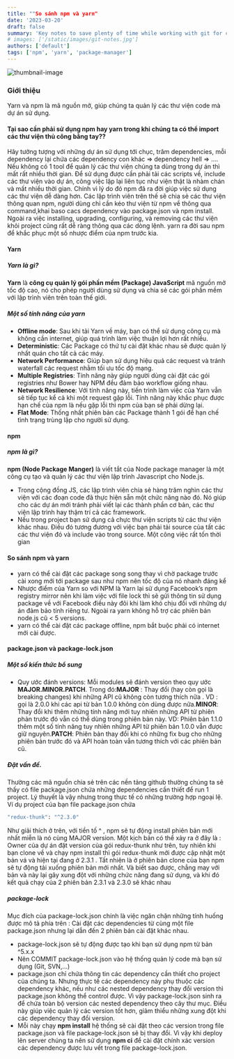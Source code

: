 ```yaml
---
title: ""So sánh npm và yarn"
date: '2023-03-20'
draft: false
summary: 'Key notes to save plenty of time while working with git for command-line-Yarn và npm là mã nguồn mở, giúp chúng ta quản lý các thư viện code mà dự án sử dụng.'
# images: ['/static/images/git-notes.jpg']
authors: ['default']
tags: ['npm', 'yarn', 'package-manager']
---
```


![thumbnail-image](/static/images/git-notes.jpg)
<UnsplashPhotoInfo photoURL="https://unsplash.com/photos/842ofHC6MaI" author="Yancy Min" />

### Giới thiệu
Yarn và npm là mã nguồn mở, giúp chúng ta quản lý các thư viện code mà dự án sử dụng. 
#### Tại sao cần phải sử dụng npm hay yarn trong khi chúng ta có thể import các thư viện thủ công bằng tay??
Hãy tưởng tượng với những dự án sử dụng tới chục, trăm dependencies, mỗi dependency lại chứa các dependency con khác => dependency hell => .... Nếu không có 1 tool để quản lý các thư viện chúng ta dùng trong dự án thì mất rất nhiều thời gian. Để sử dụng được cần phải tải các scripts về, include các thư viện vào dự án, công việc lặp lại liên tục như viện thật là nhàm chán và mất nhiều thời gian. Chính vì lý do đó npm đã ra đời giúp việc sử dụng các thư viện dễ dàng hơn. Các lập trình viên trên thế sẽ chia sẻ các thư viện thông quan npm, người dùng chỉ cần kéo thư viện từ npm về thông qua command,khai baso cacs dependency vào package.json và npm install. Ngoài ra việc installing, upgrading, configuring, và removing các thư viện khỏi project cũng rất dễ ràng thông qua các dòng lệnh. yarn ra đời sau npm để khắc phục một số nhược điểm của npm trước kia. 
#### Yarn
##### Yarn là gì?
**Yarn** là **công cụ quản lý gói phần mềm (Package) JavaScript** mã nguồn mở tốc độ cao, nó cho phép người dùng sử dụng và chia sẻ các gói phần mềm với lập trình viên trên toàn thế giới. 
##### Một số tính năng của **yarn**
* **Offline mode**: Sau khi tải Yarn về máy, bạn có thể sử dụng công cụ mà không cần internet, giúp quá trình làm việc thuận lợi hơn rất nhiều.
* **Deterministic**: Các Package có thứ tự cài đặt khác nhau sẽ được quản lý nhất quán cho tất cả các máy.
* **Network Performance**: Giúp bạn sử dụng hiệu quả các request và tránh waterfall các request nhằm tối ưu tốc độ mạng.
* **Multiple Registries**: Tính năng này giúp người dùng cài đặt các gói registries như Bower hay NPM đều đảm bảo workflow giống nhau.
* **Network Resilience**: Với tính năng này, tiến trình làm việc của Yarn vẫn sẽ tiếp tục kể cả khi một request gặp lỗi. Tính năng này khắc phục được hạn chế của npm là nếu gặp lỗi thì npm của bạn sẽ phải dừng lại.
* **Flat Mode**: Thống nhất phiên bản các Package thành 1 gói để hạn chế tình trạng trùng lặp cho người sử dụng.

#### npm
##### npm là gì?
**npm (Node Package Manger)** là viết tắt của Node package manager là một công cụ tạo và quản lý các thư viện lập trình Javascript cho Node.js.
* Trong cộng đồng JS, các lập trình viên chia sẻ hàng trăm nghìn các thư viện với các đoạn code đã thực hiện sẵn một chức năng nào đó. Nó giúp cho các dự án mới tránh phải viết lại các thành phần cơ bản, các thư viện lập trình hay thậm trí cả các framework.
* Nếu trong project bạn sử dụng cả chực thư viện scripts từ các thư viện khác nhau. Điều đó tương đương với việc bạn phải tải source của tất các các thư viện đó và include vào trong source. Một công việc rất tốn thời gian

#### So sánh npm và yarn
* yarn có thể cài đặt các package song song thay vì chờ package trước cài xong mới tới package sau như npm nên tốc độ của nó nhanh đáng kể
* Nhược điểm của Yarn so với NPM là Yarn lại sử dụng Facebook’s npm registry mirror nên khi làm việc với file lock thì sẽ gửi thông tin sử dụng package về với Facebook điều này đôi khi làm khó chịu đối với những dự án đảm bảo tính riêng tư. Ngoài ra yarn không hỗ trợ các phiên bản node.js cũ < 5 versions.
* yarn có thể cài đặt các package offline, npm bắt buộc phải có internet mới cài được.
#### package.json và package-lock.json
##### Một số kiến thức bổ sung
* Quy ước đánh versions: Mỗi modules sẽ đánh version theo quy ước **MAJOR.MINOR.PATCH**. Trong đó:**MAJOR** : Thay đổi (hay còn gọi là breaking changes) khi những API cũ không còn tương thích nữa . VD : gọi là 2.0.0 khi các api từ bản 1.0.0 không còn dùng được nữa.**MINOR**: Thay đổi khi thêm những tính năng mới tuy nhiên những API từ phiên phản trước đó vẫn có thể dùng trong phiên bản này. VD: Phiên bản 1.1.0 thêm một số tính năng tuy nhiên những API từ phiên bản 1.0.0 vẫn được giữ nguyên.**PATCH**: Phiên bản thay đổi khi có những fix bug cho những phiên bản trước đó và API hoàn toàn vẫn tương thích với các phiên bản cũ.

##### Đặt vấn đề.
Thường các mã nguồn chia sẻ trên các nền tảng github thường chúng ta sẽ thấy có file package.json chứa những dependencies cần thiết để run 1 project. Lý thuyết là vậy nhưng trong thực tế có những trường hợp ngoại lệ. Ví dụ project của bạn file package.json chứa
```bash
"redux-thunk": "^2.3.0"
```
Như giải thích ở trên, với tiền tố ^ , npm sẽ tự động install phiên bản mới nhất miễn là nó cùng MAJOR version. Một kịch bản có thể xảy ra ở đây là : Owner của dự án đặt version của gói redux-thunk như trên, tuy nhiên khi bạn clone về và chạy npm install thì gói redux-thunk mới được cập nhật một bản vá và hiện tại đang ở 2.3.1 . Tất nhiên là ở phiên bản clone của bạn npm sẽ tự động tải xuống phiên bản mới nhất. Và biết sao được, chẳng may với bản và này lại gây xung đột với những chức năng đang sử dụng, và khi đó kết quả chạy của 2 phiên bản 2.3.1 và 2.3.0 sẽ khác nhau
##### package-lock
Mục đích của package-lock.json chính là việc ngăn chặn những tính huống được mô tả phía trên : Cài đặt các dependencies từ cùng một file package.json nhưng lại dẫn đến 2 phiên bản cài đặt khác nhau.
* package-lock.json sẽ tự động được tạo khi bạn sử dụng npm từ bản ^5.x.x
* Nên COMMIT package-lock.json vào hệ thống quản lý code mà bạn sử dụng (Git, SVN,…)
* package.json chỉ chứa thông tin các dependency cần thiết cho project của chúng ta. Nhưng thực tế các dependency này phụ thuộc các dependency khác, nếu như các nested dependency thay đổi version thì package.json không thể control được. Vì vậy package-lock.json sinh ra để chứa toàn bộ version các nested dependency theo cây thư mục. Điều này giúp việc quản lý các version tốt hơn, giảm thiểu những xung đột khi các dependency thay đổi version. 
* Mỗi này chạy **npm install** hệ thống sẽ cài đặt theo các version trong file package.json và file package-lock.json sẽ bị thay đổi. Vì vậy khi deploy lên server chúng ta nên sử dụng **npm ci** để cài đặt chính xác version các dependency được lưu vết trong file package-lock.json.
